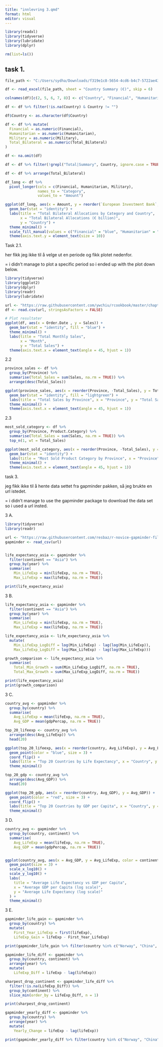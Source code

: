---
title: "innlevring 3.qmd"
format: html
editor: visual
---

```{r}
library(readxl)
library(tidyverse)
library(lubridate)
library(dplyr)

rm(list=ls())

```

## task 1.

```{r}
file_path <- "C:/Users/sydha/Downloads/f319e1c8-5654-4cd6-b4c7-5722ae437d30-Ukraine_Support_Tracker_Release_21.xlsx"

df <- read_excel(file_path, sheet = "Country Summary (€)", skip = 6)

colnames(df)[c(2, 5, 6, 7, 8)] <- c("Country", "Financial", "Humanitarian", "Military", "Total_Bilateral")

df <- df %>% filter(!is.na(Country) & Country != "")

df$Country <- as.character(df$Country)

df <- df %>% mutate(
  Financial = as.numeric(Financial),
  Humanitarian = as.numeric(Humanitarian),
  Military = as.numeric(Military),
  Total_Bilateral = as.numeric(Total_Bilateral)
)

df <- na.omit(df)

df <- df %>% filter(!grepl("Total|Summary", Country, ignore.case = TRUE))

df <- df %>% arrange(Total_Bilateral)

df_long <- df %>%
  pivot_longer(cols = c(Financial, Humanitarian, Military), 
               names_to = "Category", 
               values_to = "Amount")

ggplot(df_long, aes(x = Amount, y = reorder(`European Investment Bank`, Amount), fill = Category)) +
  geom_bar(stat = "identity") +
  labs(title = "Total Bilateral Allocations by Category and Country",
       x = "Total Bilateral Allocations (€ billion)",
       y = "Country") +
  theme_minimal() +
  scale_fill_manual(values = c("Financial" = "blue", "Humanitarian" = "green", "Military" = "red")) +
  theme(axis.text.y = element_text(size = 10))

```

Task 2.1.

her fikk jeg ikke til å velge ut en periode og fikk plotet nedenfor.

= i didn't manage to plot a specific period so i ended up with the plot down below.

```{r}
library(tidyverse)
library(ggplot2)
library(dplyr)
library(readr)
library(lubridate)

url <- "https://raw.githubusercontent.com/ywchiu/rcookbook/master/chapter7/superstore_sales.csv"
df <- read.csv(url, stringsAsFactors = FALSE)
```

```{r}
# Plot resultater
ggplot(df, aes(x = Order.Date , y = Sales)) +
  geom_bar(stat = "identity", fill = "blue") +
  theme_minimal() +
  labs(title = "Total Monthly Sales",
       x = "Month",
       y = "Total Sales") +
  theme(axis.text.x = element_text(angle = 45, hjust = 1))

```

2.2

```{r}
province_sales <- df %>%
  group_by(Province) %>%
  summarise(Total_Sales = sum(Sales, na.rm = TRUE)) %>%
  arrange(desc(Total_Sales))

ggplot(province_sales, aes(x = reorder(Province, -Total_Sales), y = Total_Sales)) +
  geom_bar(stat = "identity", fill = "lightgreen") +
  labs(title = "Total Sales by Province", x = "Province", y = "Total Sales") +
  theme_minimal() +
  theme(axis.text.x = element_text(angle = 45, hjust = 1))


```

2.3

```{r}
most_sold_category <- df %>%
  group_by(Province, Product.Category) %>%
  summarise(Total_Sales = sum(Sales, na.rm = TRUE)) %>%
  top_n(1, wt = Total_Sales)

ggplot(most_sold_category, aes(x = reorder(Province, -Total_Sales), y = Total_Sales, fill = Product.Category)) +
  geom_bar(stat = "identity") +
  labs(title = "Most Sold Product Category by Province", x = "Province", y = "Total Sales") +
  theme_minimal() +
  theme(axis.text.x = element_text(angle = 45, hjust = 1))
```

task 3.

jeg fikk ikke til å hente data settet fra gapminder pakken, så jeg brukte en url istedet.

= i didn't manage to use the gapminder package to download the data set so i used a url insted.

3 A.

```{r}
library(tidyverse)
library(readr)

url <- "https://raw.githubusercontent.com/resbaz/r-novice-gapminder-files/master/data/gapminder-FiveYearData.csv"
gapminder <- read_csv(url)  


life_expectancy_asia <- gapminder %>%
  filter(continent == "Asia") %>%
  group_by(year) %>%
  summarise(
    Min_LifeExp = min(lifeExp, na.rm = TRUE),
    Max_LifeExp = max(lifeExp, na.rm = TRUE))

print(life_expectancy_asia)


```

3 B.

```{r}

life_expectancy_asia <- gapminder %>%
  filter(continent == "Asia") %>%
  group_by(year) %>%
  summarise(
    Min_LifeExp = min(lifeExp, na.rm = TRUE),
    Max_LifeExp = max(lifeExp, na.rm = TRUE))

life_expectancy_asia <- life_expectancy_asia %>%
  mutate(
    Min_LifeExp_LogDiff = log(Min_LifeExp) - lag(log(Min_LifeExp)), 
    Max_LifeExp_LogDiff = log(Max_LifeExp) - lag(log(Max_LifeExp)))

growth_comparison <- life_expectancy_asia %>%
  summarise(
    Total_Min_Growth = sum(Min_LifeExp_LogDiff, na.rm = TRUE),
    Total_Max_Growth = sum(Max_LifeExp_LogDiff, na.rm = TRUE))

print(life_expectancy_asia)
print(growth_comparison)

```

3 C.

```{r}
country_avg <- gapminder %>%
  group_by(country) %>%
  summarise(
    Avg_LifeExp = mean(lifeExp, na.rm = TRUE),
    Avg_GDP = mean(gdpPercap, na.rm = TRUE))

top_20_lifeexp <- country_avg %>%
  arrange(desc(Avg_LifeExp)) %>%
  head(20)

ggplot(top_20_lifeexp, aes(x = reorder(country, Avg_LifeExp), y = Avg_LifeExp)) +
  geom_point(color = "blue", size = 3) +
  coord_flip() +  
  labs(title = "Top 20 Countries by Life Expectancy", x = "Country", y = "Average Life Expectancy") +
  theme_minimal()

top_20_gdp <- country_avg %>%
  arrange(desc(Avg_GDP)) %>%
  head(20)

ggplot(top_20_gdp, aes(x = reorder(country, Avg_GDP), y = Avg_GDP)) +
  geom_point(color = "red", size = 3) +
  coord_flip() +  
  labs(title = "Top 20 Countries by GDP per Capita", x = "Country", y = "Average GDP per Capita") +
  theme_minimal()

```

3 D.

```{r}
country_avg <- gapminder %>%
  group_by(country, continent) %>%  
  summarise(
    Avg_LifeExp = mean(lifeExp, na.rm = TRUE),
    Avg_GDP = mean(gdpPercap, na.rm = TRUE))


ggplot(country_avg, aes(x = Avg_GDP, y = Avg_LifeExp, color = continent)) +
  geom_point(size = 3) +  
  scale_x_log10() +       
  scale_y_log10() +      
  labs(
    title = "Average Life Expectancy vs GDP per Capita",
    x = "Average GDP per Capita (log scale)",
    y = "Average Life Expectancy (log scale)"
  ) +
  theme_minimal()

```

3 E.

```{r}
gapminder_life_gain <- gapminder %>%
  group_by(country) %>%
  mutate(
    First_Year_LifeExp = first(lifeExp),
    LifeExp_Gain = lifeExp - First_Year_LifeExp)

print(gapminder_life_gain %>% filter(country %in% c("Norway", "China", "India")))

gapminder_life_diff <- gapminder %>%
  group_by(country, continent) %>%
  arrange(year) %>%
  mutate(
    LifeExp_Diff = lifeExp - lag(lifeExp))

sharpest_drop_continent <- gapminder_life_diff %>%
  filter(!is.na(LifeExp_Diff)) %>%
  group_by(continent) %>%
  slice_min(order_by = LifeExp_Diff, n = 1)

print(sharpest_drop_continent)

gapminder_yearly_diff <- gapminder %>%
  group_by(country) %>%
  arrange(year) %>%
  mutate(
    Yearly_Change = lifeExp - lag(lifeExp))

print(gapminder_yearly_diff %>% filter(country %in% c("Norway", "China", "India")))

```
